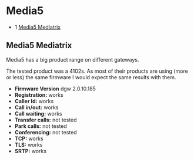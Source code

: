 
# Media5 

 

* 1 [Media5 Mediatrix](#media5-mediatrix)

## Media5 Mediatrix

Media5 has a big product range on different gateways. 

The tested product was a 4102s. As most of their products are using (more or less) the same firmware I would expect the same results with them.

* **Firmware Version** dgw 2.0.10.185
* **Registration:** works
* **Caller Id:** works
* **Call in/out:** works
* **Call waiting:** works
* **Transfer calls:** not tested
* **Park calls:** not tested
* **Conferencing:** not tested
* **TCP:** works
* **TLS:** works
* **SRTP:** works


